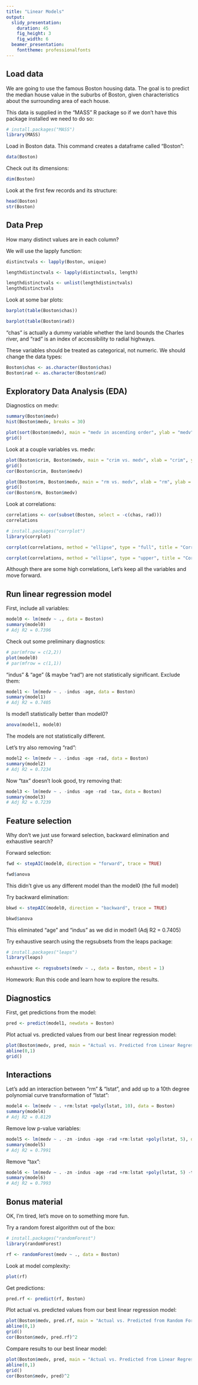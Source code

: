 ```yaml
---
title: "Linear Models"
output:
  slidy_presentation:
    duration: 45
    fig_height: 3
    fig_width: 6
  beamer_presentation:
    fonttheme: professionalfonts
---
```


## Load data

We are going to use the famous Boston housing data. The goal is to predict the median house value in the suburbs of Boston, given characteristics about the surrounding area of each house.

This data is supplied in the "MASS" R package so if we don't have this package installed we need to do so:

```r
# install.packages("MASS")
library(MASS)
```

Load in Boston data. This command creates a dataframe called "Boston":

```r
data(Boston)
```

Check out its dimensions:

```r
dim(Boston)
```

Look at the first few records and its structure:

```r
head(Boston)
str(Boston)
```

## Data Prep

How many distinct values are in each column?

We will use the lapply function:

```r
distinctvals <- lapply(Boston, unique)

lengthdistinctvals <- lapply(distinctvals, length)

lengthdistinctvals <- unlist(lengthdistinctvals)
lengthdistinctvals
```

Look at some bar plots:

```r
barplot(table(Boston$chas))

barplot(table(Boston$rad))
```

"chas" is actually a dummy variable whether the land bounds the Charles river, and "rad" is an index of accessibility to radial highways.

These variables should be treated as categorical, not numeric. We should change the data types:

```r
Boston$chas <- as.character(Boston$chas)
Boston$rad <- as.character(Boston$rad)
```

## Exploratory Data Analysis (EDA)

Diagnostics on medv:

```r
summary(Boston$medv)
hist(Boston$medv, breaks = 30)

plot(sort(Boston$medv), main = "medv in ascending order", ylab = "medv")
grid()
```

Look at a couple variables vs. medv:

```r
plot(Boston$crim, Boston$medv, main = "crim vs. medv", xlab = "crim", ylab = "medv")
grid()
cor(Boston$crim, Boston$medv)

plot(Boston$rm, Boston$medv, main = "rm vs. medv", xlab = "rm", ylab = "medv")
grid()
cor(Boston$rm, Boston$medv)
```

Look at correlations:

```r
correlations <- cor(subset(Boston, select = -c(chas, rad)))
correlations

# install.packages("corrplot")
library(corrplot)

corrplot(correlations, method = "ellipse", type = "full", title = "Correlations", diag = TRUE, mar = c(2, 2, 2, 2))

corrplot(correlations, method = "ellipse", type = "upper", title = "Correlations", diag = FALSE, mar = c(2, 2, 2, 2), addCoef.col = "black", number.cex = 0.7)
```

Although there are some high correlations, Let's keep all the variables and move forward.

## Run linear regression model

First, include all variables:

```r
model0 <- lm(medv ~ ., data = Boston)
summary(model0)
# Adj R2 = 0.7396
```

Check out some preliminary diagnostics:

```r
# par(mfrow = c(2,2))
plot(model0)
# par(mfrow = c(1,1))
```

"indus" & "age" (& maybe "rad") are not statistically significant. Exclude them:

```r
model1 <- lm(medv ~ . -indus -age, data = Boston)
summary(model1)
# Adj R2 = 0.7405
```

Is model1 statistically better than model0?

```r
anova(model1, model0)
```

The models are not statistically different.

Let's try also removing "rad":

```r
model2 <- lm(medv ~ . -indus -age -rad, data = Boston)
summary(model2)
# Adj R2 = 0.7234
```

Now "tax" doesn't look good, try removing that:

```r
model3 <- lm(medv ~ . -indus -age -rad -tax, data = Boston)
summary(model3)
# Adj R2 = 0.7239
```

## Feature selection

Why don't we just use forward selection, backward elimination and exhaustive search?

Forward selection:

```r
fwd <- stepAIC(model0, direction = "forward", trace = TRUE)

fwd$anova
```

This didn't give us any different model than the model0 (the full model)

Try backward elimination:

```r
bkwd <- stepAIC(model0, direction = "backward", trace = TRUE)

bkwd$anova
```

This eliminated "age" and "indus" as we did in model1 (Adj R2 = 0.7405)

Try exhaustive search using the regsubsets from the leaps package:

```r
# install.packages("leaps")
library(leaps)

exhaustive <- regsubsets(medv ~ ., data = Boston, nbest = 1)
```

Homework: Run this code and learn how to explore the results.

## Diagnostics

First, get predictions from the model:

```r
pred <- predict(model1, newdata = Boston)
```

Plot actual vs. predicted values from our best linear regression model:

```r
plot(Boston$medv, pred, main = "Actual vs. Predicted from Linear Regression", xlab = "medv", ylab = "pred")
abline(0,1)
grid()
```

## Interactions

Let's add an interaction between "rm" & "lstat", and add up to a 10th degree polynomial curve transformation of "lstat":

```r
model4 <- lm(medv ~ . +rm:lstat +poly(lstat, 10), data = Boston)
summary(model4)
# Adj R2 = 0.8129
```

Remove low p-value variables:

```r
model5 <- lm(medv ~ . -zn -indus -age -rad +rm:lstat +poly(lstat, 5), data = Boston)
summary(model5)
# Adj R2 = 0.7991
```

Remove "tax":

```r
model6 <- lm(medv ~ . -zn -indus -age -rad +rm:lstat +poly(lstat, 5) -tax, data = Boston)
summary(model6)
# Adj R2 = 0.7993
```

## Bonus material

OK, I'm tired, let's move on to something more fun.

Try a random forest algorithm out of the box:

```r
# install.packages("randomForest")
library(randomForest)

rf <- randomForest(medv ~ ., data = Boston)
```

Look at model complexity:

```r
plot(rf)
```

Get predictions:

```r
pred.rf <- predict(rf, Boston)
```

Plot actual vs. predicted values from our best linear regression model:

```r
plot(Boston$medv, pred.rf, main = "Actual vs. Predicted from Random Forest", xlab = "medv", ylab = "pred")
abline(0,1)
grid()
cor(Boston$medv, pred.rf)^2
```

Compare results to our best linear model:

```r
plot(Boston$medv, pred, main = "Actual vs. Predicted from Linear Regression", xlab = "medv", ylab = "pred")
abline(0,1)
grid()
cor(Boston$medv, pred)^2
```
